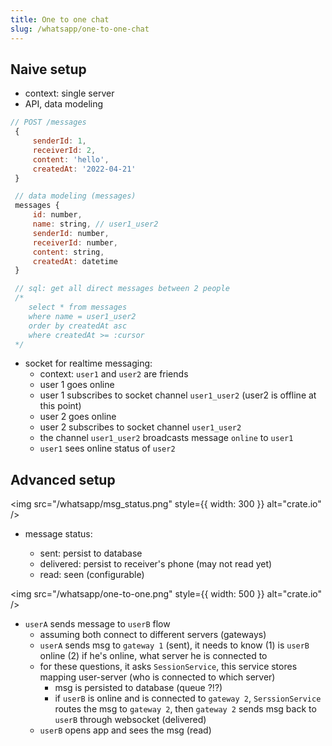 ```yaml
---
title: One to one chat
slug: /whatsapp/one-to-one-chat
---
```


## Naive setup

- context: single server
- API, data modeling

```js
// POST /messages
 {
     senderId: 1,
     receiverId: 2,
     content: 'hello',
     createdAt: '2022-04-21'
 }

 // data modeling (messages)
 messages {
     id: number,
     name: string, // user1_user2
     senderId: number,
     receiverId: number,
     content: string,
     createdAt: datetime
 }

 // sql: get all direct messages between 2 people
 /*
    select * from messages
    where name = user1_user2
    order by createdAt asc
    where createdAt >= :cursor
 */
```

- socket for realtime messaging:
  - context: `user1` and `user2` are friends
  - user 1 goes online
  - user 1 subscribes to socket channel `user1_user2` (user2 is offline at this point)
  - user 2 goes online
  - user 2 subscribes to socket channel `user1_user2`
  - the channel `user1_user2` broadcasts message `online` to `user1`
  - `user1` sees online status of `user2`

## Advanced setup

<img src="/whatsapp/msg_status.png" style={{ width: 300 }} alt="crate.io" />

- message status:

  - sent: persist to database
  - delivered: persist to receiver's phone (may not read yet)
  - read: seen (configurable)

<img src="/whatsapp/one-to-one.png" style={{ width: 500 }} alt="crate.io" />

- `userA` sends message to `userB` flow
  - assuming both connect to different servers (gateways)
  - `userA` sends msg to `gateway 1` (sent), it needs to know (1) is `userB` online (2) if he's online, what server he is connected to
  - for these questions, it asks `SessionService`, this service stores mapping user-server (who is connected to which server)
    - msg is persisted to database (queue ?!?)
    - if `userB` is online and is connected to `gateway 2`, `SerssionService` routes the msg to `gateway 2`, then `gateway 2` sends msg back to `userB` through websocket (delivered)
  - `userB` opens app and sees the msg (read)

